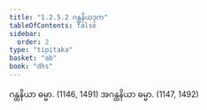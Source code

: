 ```yaml
---
title: "1.2.5.2 ဂန္ထနိယဒုက"
tableOfContents: false
sidebar:
  order: 2
type: "tipitaka"
basket: "ab"
book: "dhs"
---
```



<DynamicBreadcrumb />

<Division number="49" book="dhs" e="ch" v="29" p="8">

<Paragraph number="125" book="dhs">
ဂန္ထနိယာ ဓမ္မာ. (<Emphasis>1146, 1491</Emphasis>)
</Paragraph>

<Paragraph number="126" book="dhs">
အဂန္ထနိယာ ဓမ္မာ. (<Emphasis>1147, 1492</Emphasis>)
</Paragraph>
</Division>